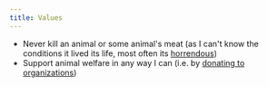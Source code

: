```yaml
---
title: Values
---
```


- Never kill an animal or some animal's meat (as I can't know the conditions it lived its life, most often its [horrendous](https://www.youtube.com/watch?v=8gqwpfEcBjI))
- Support animal welfare in any way I can (i.e. by [donating to organizations](https://www.youtube.com/watch?v=kWcPg8t1kJ4))
